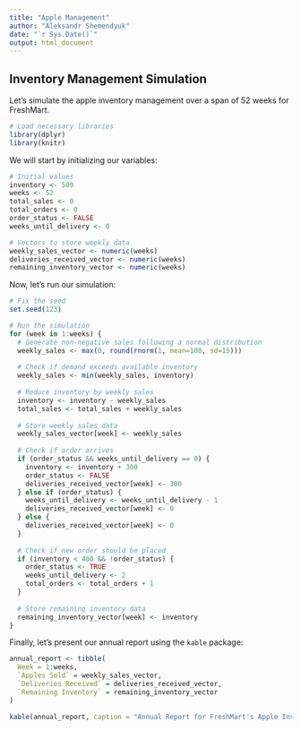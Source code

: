 ```yaml
---
title: "Apple Management"
author: "Aleksandr Shemendyuk"
date: "`r Sys.Date()`"
output: html_document
---
```


## Inventory Management Simulation

Let's simulate the apple inventory management over a span of 52 weeks for FreshMart. 

```r
# Load necessary libraries
library(dplyr)
library(knitr)
```

We will start by initializing our variables:

```r
# Initial values
inventory <- 500
weeks <- 52
total_sales <- 0
total_orders <- 0
order_status <- FALSE
weeks_until_delivery <- 0

# Vectors to store weekly data
weekly_sales_vector <- numeric(weeks)
deliveries_received_vector <- numeric(weeks)
remaining_inventory_vector <- numeric(weeks)
```

Now, let's run our simulation:

```r
# Fix the seed
set.seed(123)

# Run the simulation
for (week in 1:weeks) {
  # Generate non-negative sales following a normal distribution
  weekly_sales <- max(0, round(rnorm(1, mean=100, sd=15)))
  
  # Check if demand exceeds available inventory
  weekly_sales <- min(weekly_sales, inventory)
  
  # Reduce inventory by weekly sales
  inventory <- inventory - weekly_sales
  total_sales <- total_sales + weekly_sales
  
  # Store weekly sales data
  weekly_sales_vector[week] <- weekly_sales
  
  # Check if order arrives
  if (order_status && weeks_until_delivery == 0) {
    inventory <- inventory + 300
    order_status <- FALSE
    deliveries_received_vector[week] <- 300
  } else if (order_status) {
    weeks_until_delivery <- weeks_until_delivery - 1
    deliveries_received_vector[week] <- 0
  } else {
    deliveries_received_vector[week] <- 0
  }
  
  # Check if new order should be placed
  if (inventory < 400 && !order_status) {
    order_status <- TRUE
    weeks_until_delivery <- 2
    total_orders <- total_orders + 1
  }
  
  # Store remaining inventory data
  remaining_inventory_vector[week] <- inventory
}
```

Finally, let's present our annual report using the `kable` package:

```r
annual_report <- tibble(
  Week = 1:weeks,
  `Apples Sold` = weekly_sales_vector,
  `Deliveries Received` = deliveries_received_vector,
  `Remaining Inventory` = remaining_inventory_vector
)

kable(annual_report, caption = "Annual Report for FreshMart's Apple Inventory", align = 'c')
```
